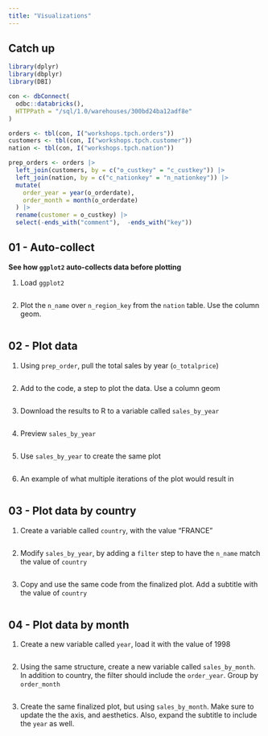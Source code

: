 ```yaml
---
title: "Visualizations"
---
```


## Catch up 

```r
library(dplyr)
library(dbplyr)
library(DBI)

con <- dbConnect(
  odbc::databricks(),
  HTTPPath = "/sql/1.0/warehouses/300bd24ba12adf8e"
)

orders <- tbl(con, I("workshops.tpch.orders"))
customers <- tbl(con, I("workshops.tpch.customer"))
nation <- tbl(con, I("workshops.tpch.nation"))

prep_orders <- orders |> 
  left_join(customers, by = c("o_custkey" = "c_custkey")) |> 
  left_join(nation, by = c("c_nationkey" = "n_nationkey")) |> 
  mutate(
    order_year = year(o_orderdate), 
    order_month = month(o_orderdate)
  ) |> 
  rename(customer = o_custkey) |> 
  select(-ends_with("comment"),  -ends_with("key"))
```

## 01 - Auto-collect
**See how `ggplot2` auto-collects data before plotting**

1. Load `ggplot2`

```r

```

2. Plot the `n_name` over `n_region_key` from the `nation` table. Use the
column geom.

```r

```

## 02 - Plot data

1. Using `prep_order`, pull the total sales by year (`o_totalprice`)

```r

```

2. Add to the code, a step to plot the data. Use a column geom

```r

```

3. Download the results to R to a variable called `sales_by_year`

```r

```

4. Preview `sales_by_year`

```r

```

5. Use `sales_by_year` to create the same plot

```r

```

6. An example of what multiple iterations of the plot would result in

```r

```

## 03 - Plot data by country

1. Create a variable called `country`, with the value "FRANCE"

```r

```


2. Modify `sales_by_year`, by adding a `filter` step to have the `n_name` match
the value of `country`

```r

```

3. Copy and use the same code from the finalized plot. Add a subtitle with the
value of `country`

```r

```

## 04 - Plot data by month

1. Create a new variable called `year`, load it with the value of 1998

```r

```

2. Using the same structure, create a new variable called `sales_by_month`. In
addition to country, the filter should include the `order_year`. Group by 
`order_month`

```r

```

3. Create the same finalized plot, but using `sales_by_month`. Make sure to
update the the axis, and aesthetics. Also, expand the subtitle to include
the `year` as well.

```r

```




